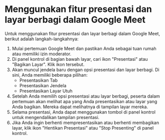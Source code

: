 # Menggunakan fitur presentasi dan layar berbagi dalam Google Meet

Untuk menggunakan fitur presentasi dan layar berbagi dalam Google Meet, 
berikut adalah langkah-langkahnya:

1. Mulai pertemuan Google Meet dan pastikan Anda sebagai tuan rumah atau memiliki izin moderator.
2. Di panel kontrol di bagian bawah layar, cari ikon "Presentasi" atau "Bagikan Layar". Klik ikon tersebut.
3. Akan muncul jendela baru dengan opsi presentasi dan layar berbagi. Di sini, Anda memiliki beberapa pilihan:
    - Presentasikan Tab
    - Presentasikan Jendela
    - Presentasikan Layar Utuh
4. Setelah Anda memilih opsi presentasi atau layar berbagi, peserta dalam pertemuan akan melihat apa yang Anda presentasikan atau layar yang Anda bagikan. Mereka dapat melihatnya di tampilan layar mereka.
5. Selama presentasi, Anda dapat menggunakan tombol di panel kontrol untuk mengendalikan tampilan presentasi.
6. Jika Anda ingin berhenti mempresentasikan atau berhenti membagikan layar, klik ikon "Hentikan Presentasi" atau "Stop Presenting" di panel kontrol.

